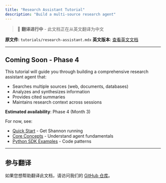 ```yaml
---
title: "Research Assistant Tutorial"
description: "Build a multi-source research agent"
---
```


> 🚧 **翻译进行中** - 此文档正在从英文翻译为中文

**原文件**: `tutorials/research-assistant.mdx`
**英文版本**: [查看英文文档](/en/tutorials/research-assistant)

---


## Coming Soon - Phase 4

This tutorial will guide you through building a comprehensive research assistant agent that:

- Searches multiple sources (web, documents, databases)
- Analyzes and synthesizes information
- Provides cited summaries
- Maintains research context across sessions

**Estimated availability**: Phase 4 (Month 3)

For now, see:
- [Quick Start](/quickstart) - Get Shannon running
- [Core Concepts](/cn/quickstart/concepts/agents) - Understand agent fundamentals
- [Python SDK Examples](/cn/sdk/python/examples) - Code patterns


---

## 参与翻译

如果您想帮助翻译此文档，请访问我们的 [GitHub 仓库](https://github.com/Kocoro-lab/Shannon)。
